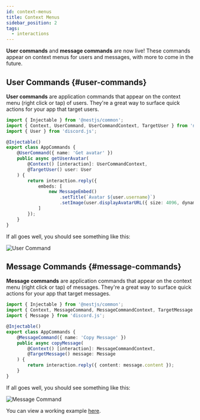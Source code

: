 ```yaml
---
id: context-menus
title: Context Menus
sidebar_position: 2
tags:
  - interactions
---
```


**User commands** and **message commands** are now live! These commands appear on context menus for users and messages, with more to come in the future.

## User Commands {#user-commands}

**User commands** are application commands that appear on the context menu (right click or tap) of users. They're a great way to surface quick actions for your app that target users.

```typescript title="app.commands.ts"
import { Injectable } from '@nestjs/common';
import { Context, UserCommand, UserCommandContext, TargetUser } from 'necord';
import { User } from 'discord.js';

@Injectable()
export class AppCommands {
    @UserCommand({ name: 'Get avatar' })
    public async getUserAvatar(
        @Context() [interaction]: UserCommandContext,
        @TargetUser() user: User
    ) {
        return interaction.reply({
            embeds: [
                new MessageEmbed()
                    .setTitle(`Avatar ${user.username}`)
                    .setImage(user.displayAvatarURL({ size: 4096, dynamic: true }))
            ]
        });
    }
}
```

If all goes well, you should see something like this:

![User Command](/img/content/context_user.png "User Command")

## Message Commands {#message-commands}

**Message commands** are application commands that appear on the context menu (right click or tap) of messages. They're a great way to surface quick actions for your app that target messages.

```typescript title="app.commands.ts"
import { Injectable } from '@nestjs/common';
import { Context, MessageCommand, MessageCommandContext, TargetMessage } from 'necord';
import { Message } from 'discord.js';

@Injectable()
export class AppCommands {
    @MessageCommand({ name: 'Copy Message' })
    public async copyMessage(
        @Context() [interaction]: MessageCommandContext,
        @TargetMessage() message: Message
    ) {
        return interaction.reply({ content: message.content });
    }
}
```

If all goes well, you should see something like this:

![Message Command](/img/content/context_message.png "Message Command")

You can view a working example [here](https://github.com/necordjs/examples/tree/master/03-context-menus).
